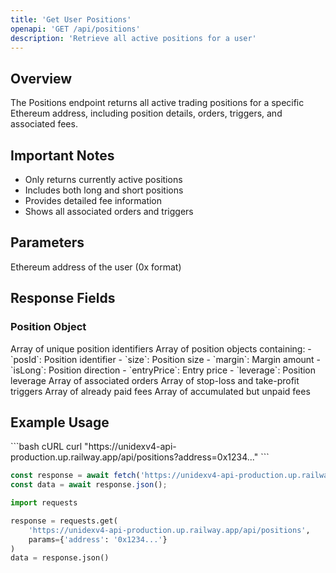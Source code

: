 ---
title: 'Get User Positions'
openapi: 'GET /api/positions'
description: 'Retrieve all active positions for a user'
---

## Overview

The Positions endpoint returns all active trading positions for a specific Ethereum address, including position details, orders, triggers, and associated fees.

## Important Notes

- Only returns currently active positions
- Includes both long and short positions
- Provides detailed fee information
- Shows all associated orders and triggers

## Parameters

<ParamField query="address" type="string" required>
  Ethereum address of the user (0x format)
</ParamField>

## Response Fields

### Position Object

<ResponseField name="posIds" type="array">
  Array of unique position identifiers
</ResponseField>

<ResponseField name="positions" type="array">
  Array of position objects containing:
  - `posId`: Position identifier
  - `size`: Position size
  - `margin`: Margin amount
  - `isLong`: Position direction
  - `entryPrice`: Entry price
  - `leverage`: Position leverage
</ResponseField>

<ResponseField name="orders" type="array">
  Array of associated orders
</ResponseField>

<ResponseField name="triggers" type="array">
  Array of stop-loss and take-profit triggers
</ResponseField>

<ResponseField name="paidFees" type="array">
  Array of already paid fees
</ResponseField>

<ResponseField name="accruedFees" type="array">
  Array of accumulated but unpaid fees
</ResponseField>

## Example Usage

<CodeGroup>
```bash cURL
curl "https://unidexv4-api-production.up.railway.app/api/positions?address=0x1234..."
```

```javascript JavaScript
const response = await fetch('https://unidexv4-api-production.up.railway.app/api/positions?address=0x1234...');
const data = await response.json();
```

```python Python
import requests

response = requests.get(
    'https://unidexv4-api-production.up.railway.app/api/positions',
    params={'address': '0x1234...'}
)
data = response.json()
```
</CodeGroup>